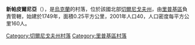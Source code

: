 {{coord|52|2|6|N|30|59|39|E|scale:100000|display=title}}

'''新帕皮爾尼亞'''（{{lang-uk|Нова Папірня}}），是[[烏克蘭|烏克蘭]]的村落，位於該國北部[[切爾尼戈夫州|切爾尼戈夫州]]，由[[里普基區|里普基區]]負責管轄，始建於1749年，面積0.25平方公里，2001年人口40，人口密度每平方公里160人。

[[Category:切爾尼戈夫州村落|Category:切爾尼戈夫州村落]]
[[Category:里普基區村落|Category:里普基區村落]]


{{Chernihiv-geo-stub}}